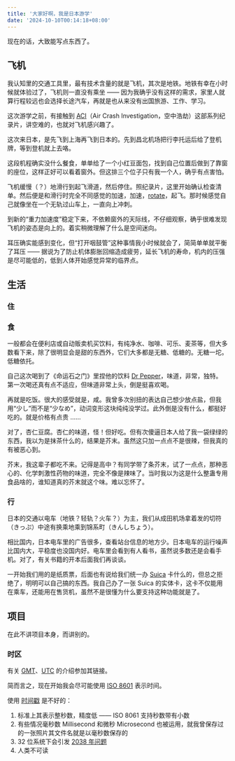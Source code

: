 ```yaml
---
title: '大家好啊，我是日本游学'
date: '2024-10-10T00:14:18+08:00'
---
```


现在的话，大致能写点东西了。

## 飞机

我认知里的交通工具里，最有技术含量的就是飞机，其次是地铁。地铁有幸在小时候就体验过了，飞机则一直没有乘坐 —— 因为我确乎没有这样的需求，家里人就算行程较远也会选择长途汽车，再就是也从来没有出国旅游、工作、学习。

这次游学之前，有接触到 [ACI](https://space.bilibili.com/358422)（Air Crash Investigation，空中浩劫）这部系列纪录片，讲空难的，也就对飞机感兴趣了。

这次来日本，是先飞到上海再飞到日本的。先到昌北机场把行李托运后给了登机牌，等到登机就上去咯。

这段机程确实没什么餐食，单单给了一个小红豆面包，找到自己位置后做到了靠窗的座位，这样正好可以看着窗外。但这排三个位子只有我一个人，确乎有点害怕。

飞机缓慢（？）地滑行到起飞滑道，然后停住。照纪录片，这里开始确认检查清单。然后便是和滑行时完全不同感觉的加速，加速，[rotate](<https://en.wikipedia.org/wiki/Rotation_(aeronautics)>)，起飞。那时候感觉自己就像坐在一个无轨过山车上，一直向上冲刺。

到新的“重力加速度”稳定下来，不依赖窗外的天际线，不仔细观察，确乎很难发现飞机的姿态是向上的。着实稍微理解了什么是空间迷向。

耳压确实能感到变化，但“打开咽鼓管”这种事情我小时候就会了，简简单单就平衡了耳压 —— 据说为了防止机体膨胀回缩造成疲劳，延长飞机的寿命，机内的压强是尽可能低的，低到人体开始感觉异常的临界点。

## 生活

### 住

### 食

一般都会在便利店或自动贩卖机买饮料，有纯净水、咖啡、可乐、麦茶等，但大多数看下来，除了很明显会是甜的东西外，它们大多都是无糖、低糖的。无糖一坨。低糖依托。

自己这次喝到了《命运石之门》里捏他的饮料 [Dr Pepper](https://en.wikipedia.org/wiki/Dr_Pepper)，味道，非常，独特。第一次喝还真有点不适应，但味道非常上头，倒是挺喜欢喝。

再就是吃饭。很大的感受就是，咸。我曾多次别扭的表达自己想少放点盐，但我用“少し”而不是“少なめ”，动词变形这块纯纯没学过。此外倒是没有什么，都挺好吃的。就是价格有点贵 ……

对了，杏仁豆腐。杏仁的味道，怪！但好吃。但有次傻逼日本人给了我一袋绿绿的东西，我以为是抹茶什么的，结果是芥末。虽然这只加一点点不是很辣，但我真的有被恶心到。

芥末，我这辈子都吃不来。记得是高中？有同学带了条芥末，试了一点点，那种恶心的、化学刺激性药物的味道，完全不像是辣味了。当时我以为这是什么整蛊专用食品啥的，谁知道真的芥末就这个味。难以忘怀了。

### 行

日本的交通以电车（地铁？轻轨？火车？）为主，我们从成田机场拿着发的切符（きっぷ）中途有换乘地乘到锦系町（きんしちょう）。

相比国内，日本电车里的广告很多，查看站台信息的地方少。日本电车的运行噪声比国内大，平稳度也没国内好。电车里会看到有人看书，虽然说多数还是会看手机。对了，有关书籍的开本后面我们再谈谈。

一开始我们用的是纸质票，后面也有说给我们统一办 [Suica](https://www.jreast.co.jp/suica) 卡什么的，但总之拒绝了，明明可以自己搞的东西。我自己办了一张 Suica 的实体卡，这卡不仅能用在乘车，还能用在售货机，虽然不是很懂为什么要支持这种功能就是了。

## 项目

在此不讲项目本身，而讲别的。

### 时区

有关 [GMT](https://en.m.wikipedia.org/wiki/Greenwich_Mean_Time)、[UTC](https://en.m.wikipedia.org/wiki/Coordinated_Universal_Time) 的介绍参加其链接。

简而言之，现在开始我会尽可能使用 [ISO 8601](https://en.m.wikipedia.org/wiki/ISO_8601) 表示时间。

使用 [时间戳](https://en.m.wikipedia.org/wiki/Timestamp) 是不好的：

1. 标准上其表示整秒数，精度低 —— ISO 8061 支持秒数带有小数
2. 有些情况毫秒数 Millisecond 和微秒 Microsecond 也被运用，就我曾保存过的一张照片其文件名就是以毫秒数保存的
3. 32 位系统下会引发 [2038 年问题](https://en.m.wikipedia.org/wiki/Year_2038_problem)
4. 人类不可读
